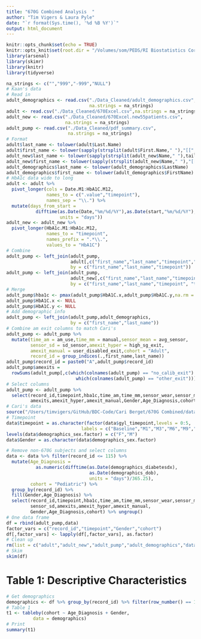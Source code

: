 ```yaml
---
title: "670G Combined Analysis  "
author: "Tim Vigers & Laura Pyle"
date: "`r format(Sys.time(), '%d %B %Y')`"
output: html_document
---
```


```r
knitr::opts_chunk$set(echo = TRUE)
knitr::opts_knit$set(root.dir = "/Volumes/som/PEDS/RI Biostatistics Core/Shared/Shared Projects/Laura/BDC/Projects/Cari Berget/670G Combined")
library(arsenal)
library(skimr)
library(knitr)
library(tidyverse)
```

```r
na_strings <- c("","999","-999","NULL")
# Kaan's data
# Read in
adult_demographics <- read.csv("./Data_Cleaned/adult_demographics.csv",
                               na.strings = na_strings)
adult <- read.csv("./Data_Cleaned/670Excel.csv",na.strings = na_strings)
adult_new <- read.csv("./Data_Cleaned/670Excel.new55patients.csv",
                      na.strings = na_strings)
adult_pump <- read.csv("./Data_Cleaned/pdf_summary.csv",
                       na.strings = na_strings)
# Format
adult$last_name <- tolower(adult$Last.Name)
adult$first_name <- tolower(sapply(strsplit(adult$First.Name," "),"[[",1))
adult_new$last_name <- tolower(sapply(strsplit(adult_new$Name," "),tail,1))
adult_new$first_name <- tolower(sapply(strsplit(adult_new$Name," "),"[[",1))
adult_demographics$last_name <- tolower(adult_demographics$LastName)
adult_demographics$first_name <- tolower(adult_demographics$FirstName)
# HbA1c data wide to long
adult <- adult %>% 
  pivot_longer(cols = Date.M1:HbA1C.M12,
               names_to = c(".value","timepoint"),
               names_sep = "\\.") %>%
  mutate(days_from_start = 
           difftime(as.Date(Date,"%m/%d/%Y"),as.Date(start,"%m/%d/%Y"),
                    units = "days"))
adult_new <- adult_new %>%
  pivot_longer(HbA1c.M1:HbA1c.M12,
               names_to = "timepoint",
               names_prefix = ".*\\.",
               values_to = "HbA1C")
# Combine
adult_pump <- left_join(adult_pump,
                        adult[,c("first_name","last_name","timepoint","HbA1C")],
                        by = c("first_name","last_name","timepoint"))
adult_pump <- left_join(adult_pump,
                        adult_new[,c("first_name","last_name","timepoint","HbA1C")],
                        by = c("first_name","last_name","timepoint", "timepoint"))
# Merge 
adult_pump$hba1c <- pmax(adult_pump$HbA1C.x,adult_pump$HbA1C.y,na.rm = T)
adult_pump$HbA1C.x <- NULL
adult_pump$HbA1C.y <- NULL
# Add demographic info
adult_pump <- left_join(adult_pump,adult_demographics,
                        by = c("first_name","last_name"))
# Combine am exit columns to match Cari's
adult_pump <- adult_pump %>% 
  mutate(time_am = am_use,time_mm = manual,sensor_mean = avg_sensor,
         sensor_sd = sd_sensor,amexit_hyper = high_sg_exit,
         amexit_manual = user_disabled_exit,cohort = "Adult",
         record_id = group_indices(.,first_name,last_name))
adult_pump$record_id = paste0("A",adult_pump$record_id) 
adult_pump$amexits = 
  rowSums(adult_pump[,c(which(colnames(adult_pump) == "no_calib_exit"):
                          which(colnames(adult_pump) == "other_exit"))])
# Select columns
adult_pump <- adult_pump %>%
  select(record_id,timepoint,hba1c,time_am,time_mm,sensor_wear,sensor_mean,sensor_sd,
         amexits,amexit_hyper,amexit_manual,Gender,Age_Diagnosis,cohort)
# Cari's data
source("/Users/timvigers/GitHub/BDC-Code/Cari Berget/670G Combined/data_clean.r")
# Timepoint
data$timepoint = as.character(factor(data$gyl_timepoint,levels = 0:5,
                            labels = c("Baseline","M1","M3","M6","M9","M12")))
levels(data$demographics_sex.factor) = c("F","M")
data$Gender = as.character(data$demographics_sex.factor)

# Remove non-670G subjects and select columns
data <- data %>% filter(record_id <= 115) %>%
  mutate(Age_Diagnosis = 
           as.numeric(difftime(as.Date(demographics_diabetesdx),
                               as.Date(demographics_dob),
                               units = "days")/365.25),
         cohort = "Pediatric") %>% 
  group_by(record_id) %>%
  fill(Gender,Age_Diagnosis) %>% 
  select(record_id,timepoint,hba1c,time_am,time_mm,sensor_wear,sensor_mean,
         sensor_sd,amexits,amexit_hyper,amexit_manual,
         Gender,Age_Diagnosis,cohort) %>% ungroup()
# One data frame
df = rbind(adult_pump,data)
factor_vars = c("record_id","timepoint","Gender","cohort")
df[,factor_vars] <- lapply(df[,factor_vars], as.factor)
# Clean up
rm(list = c("adult","adult_new","adult_pump","adult_demographics","data"))
# Skim
skim(df)
```

# Table 1: Descriptive Characteristics

```r
# Get demographics
demographics <- df %>% group_by(record_id) %>% filter(row_number() == 1)
# Table 1 
t1 <- tableby(cohort ~ Age_Diagnosis + Gender,
          data = demographics)
# Print
summary(t1)
```